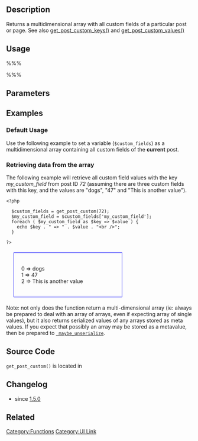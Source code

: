 {{Languages|
{{en|Function Reference/get post custom}}
{{ru|Справочник_по_функциям/get post custom}}
{{ja|関数リファレンス/get post custom}}
}}
== Description ==

Returns a multidimensional array with all custom fields of a particular post or page. See also [[Function_Reference/get_post_custom_keys|get_post_custom_keys()]] and [[Function_Reference/get_post_custom_values|get_post_custom_values()]]

== Usage ==

%%% <?php get_post_custom($post_id); ?> %%%

== Parameters ==

{{Parameter|$post_id|integer|The post ID whose custom fields will be retrieved.|optional|Current post}}

== Examples ==

=== Default Usage ===

Use the following example to set a variable (<tt>$custom_fields</tt>) as a multidimensional array containing all custom fields of the '''current''' post.
 <?php $custom_fields = get_post_custom(); ?>

=== Retrieving data from the array ===

The following example will retrieve all custom field values with the key ''my_custom_field'' from post ID ''72'' (assuming there are three custom fields with this key, and the values are "dogs", "47" and "This is another value").

<pre><?php

  $custom_fields = get_post_custom(72);
  $my_custom_field = $custom_fields['my_custom_field'];
  foreach ( $my_custom_field as $key => $value ) {
    echo $key . " => " . $value . "<br />";
  }

?>
</pre>

<div style="border:1px solid blue; width:50%; margin: 20px; padding:20px">
0 => dogs<br/>
1 => 47<br/>
2 => This is another value
</div>

Note: not only does the function return a multi-dimensional array (ie: always be prepared to deal with an array of arrays, even if expecting array of single values), but it also returns serialized values of any arrays stored as meta values.
If you expect that possibly an array may be stored as a metavalue, then be prepared to <tt>[[Function Reference/maybe unserialize | maybe_unserialize]]</tt>.

== Source Code ==

<tt>get_post_custom()</tt> is located in {{Trac|wp-includes/post.php}}

== Changelog ==

* since [[Version 1.5|1.5.0]]

== Related ==

{{Post Meta Tags}}

{{Tag Footer}}

[[Category:Functions]]
[[Category:UI Link]]